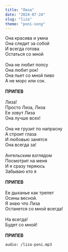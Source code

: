 ```yaml
---
title: "Лиза"
date: "2024-07-24"
slug: "liza"
theme: "poni-song"
---
```




Она красива и умна\
Она следит за собой\
И всегда готова\
Остаться со мной\
\
Она не любит попсу\
Она любит рок!\
Она пьет со мной пиво\
А не морс или сок.\
\
**ПРИПЕВ**\
\
Лиза!\
Просто Лиза, Лиза\
Ее зовут Лиза\
Она лучше всех!\
\
Она не грузит по напрасну\
А строит глаза\
И любовью занятся\
Она всегда за!\
\
Ангельским взглядом\
Посмотрит на меня\
И я сразу теряюсь\
Забываю кто я\
\
**ПРИПЕВ**\
\
Ее дыханье как трепет\
Осины весной.\
Я знаю что Лиза\
Останется со мной всегда!\
\
На всегда!\
Будет со мной!\
\
**ПРИПЕВ**


`audio: /liza-poni.mp3`

